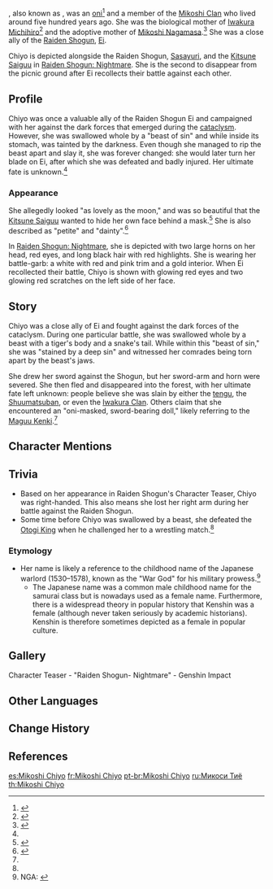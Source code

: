 {{Character Infobox
|image            = <gallery>
NPC Chiyo.png|Normal
NPC Chiyo Corrupted.png|Corrupted
</gallery>
|type             = Mentioned
|deceased         = 
|region           = Inazuma
|affiliation      = Oni
|affiliation2     = Mikoshi Clan
|affiliation3     = Ei
|affiliationNote3 = Formerly
|affiliation4     = Youkai
|title            = The Tiger-Bite
|ancestry         = [[Mikoshi Clan]]
|child            = Iwakura Michihiro
|child2           = Mikoshi Nagamasa
|childNote2       = Adoptive son
}}
{{Lang|'''Mikoshi Chiyo'''|ja={{Rubi|御|み|輿|こし|千|ち|代|よ}}|ja_rm=Mikoshi Chiyo}}, also known as {{Lang|'''Torachiyo'''|ja={{Rubi|虎|とら|千|ち|代|よ}}}}, was an [[oni]]<ref name="Mask of the Kijin">{{Ref/Item|Mask of the Kijin}}</ref> and a member of the [[Mikoshi Clan]] who lived around five hundred years ago. She was the biological mother of [[Iwakura Michihiro]]<ref name="Emblem of Severed Fate">{{Ref/ArtiSet|Emblem of Severed Fate}}</ref> and the adoptive mother of [[Mikoshi Nagamasa]].<ref>{{Ref/Weapon|Katsuragikiri Nagamasa}}</ref> She was a close ally of the [[Raiden Shogun]], [[Ei]].

Chiyo is depicted alongside the Raiden Shogun, [[Sasayuri]], and the [[Kitsune Saiguu]] in [https://youtu.be/ydPqFAEgHzs Raiden Shogun: Nightmare]. She is the second to disappear from the picnic ground after Ei recollects their battle against each other.

==Profile==
Chiyo was once a valuable ally of the Raiden Shogun Ei and campaigned with her against the dark forces that emerged during the [[cataclysm]]. However, she was swallowed whole by a "beast of sin" and while inside its stomach, was tainted by the darkness. Even though she managed to rip the beast apart and slay it, she was forever changed: she would later turn her blade on Ei, after which she was defeated and badly injured. Her ultimate fate is unknown.<ref name="Mask of the Kijin" />

===Appearance===
She allegedly looked "as lovely as the moon," and was so beautiful that the [[Kitsune Saiguu]] wanted to hide her own face behind a mask.<ref>{{Ref/Weapon|Hakushin Ring}}</ref> She is also described as "petite" and "dainty".<ref name="Redhorn">{{Ref/Weapon|Redhorn Stonethresher}}</ref>

In [https://youtu.be/ydPqFAEgHzs Raiden Shogun: Nightmare], she is depicted with two large horns on her head, red eyes, and long black hair with red highlights. She is wearing her battle-garb: a white {{w|Jūnihitoe|juunihitoe}} with red and pink trim and a gold interior. When Ei recollected their battle, Chiyo is shown with glowing red eyes and two glowing red scratches on the left side of her face.

==Story==
Chiyo was a close ally of Ei and fought against the dark forces of the cataclysm. During one particular battle, she was swallowed whole by a beast with a tiger's body and a snake's tail. While within this "beast of sin," she was "stained by a deep sin" and witnessed her comrades being torn apart by the beast's jaws.

She drew her sword against the Shogun, but her sword-arm and horn were severed. She then fled and disappeared into the forest, with her ultimate fate left unknown: people believe she was slain by either the [[tengu]], the [[Shuumatsuban]], or even the [[Iwakura Clan]]. Others claim that she encountered an "oni-masked, sword-bearing doll," likely referring to the [[Maguu Kenki]].<ref name="Mask of the Kijin" />

==Character Mentions==
{{Character Mentions}}

==Trivia==
*Based on her appearance in Raiden Shogun's Character Teaser, Chiyo was right-handed. This also means she lost her right arm during her battle against the Raiden Shogun.
*Some time before Chiyo was swallowed by a beast, she defeated the [[Otogi King]] when he challenged her to a wrestling match.<ref name="Redhorn" />
===Etymology===
*Her name {{Lang|Torachiyo|ja=虎千代|ja_lit=Chiyo the Tiger}} is likely a reference to the childhood name of the Japanese warlord {{w|Uesugi Kenshin}} (1530–1578), known as the "War God" for his military prowess.<ref>NGA: [https://bbs.nga.cn/read.php?tid=28016578 {{zh|闲聊杂谈:关于稻妻人名地名角色天赋命座的考据(更新珊瑚宫心海九条裟罗考据)}}]</ref>
**The Japanese name {{Lang|Chiyo|ja=千代|ja_tl=Eternal Prosperity|ja_lit=Thousand Generations}} was a common male childhood name for the samurai class but is nowadays used as a female name. Furthermore, there is a widespread theory in popular history that Kenshin was a female (although never taken seriously by academic historians). Kenshin is therefore sometimes depicted as a female in popular culture.

==Gallery==
<gallery>
Character Teaser - "Raiden Shogun- Nightmare" - Genshin Impact
</gallery>

==Other Languages==
{{Other Languages|default_hidden = 1
|en      = Mikoshi Chiyo
|zhs     = 御舆千代
|zhs_rm  = Yùyú Qiāndài
|zht     = 御輿千代
|zht_rm  = Yùyú Qiāndài
|ja      = {{Rubi|御|み|輿|こし|千|ち|代|よ}}
|ja_rm   = Mikoshi Chiyo
|ko      = 미코시 치요
|ko_rm   = Mikosi Chiyo
|es      = Mikoshi Chiyo
|fr      = Mikoshi Chiyo
|ru      = Микоси Тиё
|th      = Mikoshi Chiyo
|vi      = Mikoshi Chiyo
|de      = Mikoshi Chiyo
|id      = Mikoshi Chiyo
|pt      = Mikoshi Chiyo
|tr      = 
|it      = 
}}

==Change History==
{{Change History|introduced=2.0}}

==References==
{{Reflist|2}}

[[es:Mikoshi Chiyo]]
[[fr:Mikoshi Chiyo]]
[[pt-br:Mikoshi Chiyo]]
[[ru:Микоси Тиё]]
[[th:Mikoshi Chiyo]]